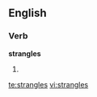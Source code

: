 
==English==

===Verb===
'''strangles'''

# {{third-person singular of|[[strangle]]}}

[[te:strangles]]
[[vi:strangles]]